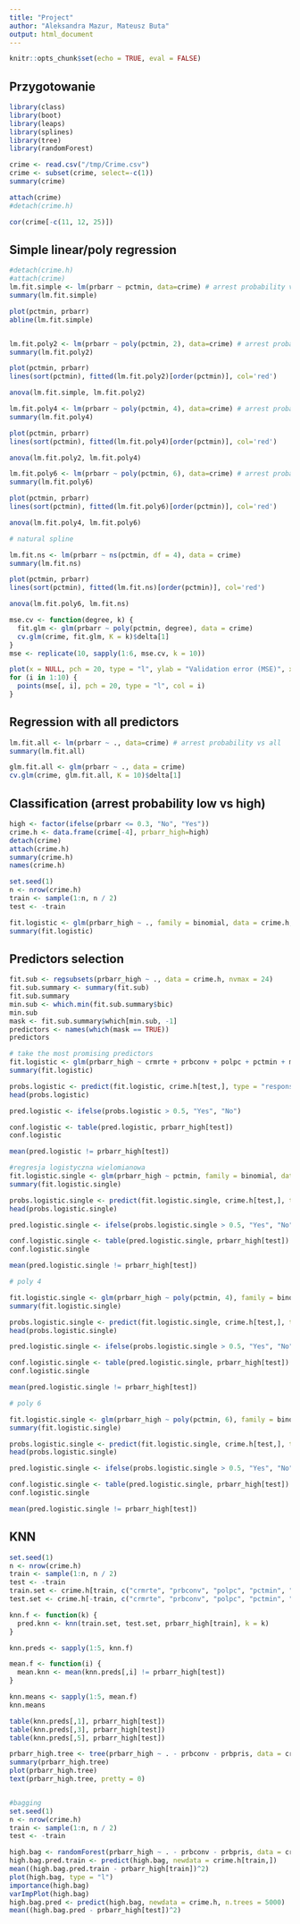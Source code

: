 ```yaml
---
title: "Project"
author: "Aleksandra Mazur, Mateusz Buta"
output: html_document
---
```


```r
knitr::opts_chunk$set(echo = TRUE, eval = FALSE)
```

## Przygotowanie

```r
library(class)
library(boot)
library(leaps)
library(splines)
library(tree)
library(randomForest)

crime <- read.csv("/tmp/Crime.csv")
crime <- subset(crime, select=-c(1))
summary(crime)

attach(crime)
#detach(crime.h)
```

```r
cor(crime[-c(11, 12, 25)])
```

## Simple linear/poly regression

```r
#detach(crime.h)
#attach(crime)
lm.fit.simple <- lm(prbarr ~ pctmin, data=crime) # arrest probability vs minority %
summary(lm.fit.simple)

plot(pctmin, prbarr)
abline(lm.fit.simple)


lm.fit.poly2 <- lm(prbarr ~ poly(pctmin, 2), data=crime) # arrest probability vs minority %
summary(lm.fit.poly2)

plot(pctmin, prbarr)
lines(sort(pctmin), fitted(lm.fit.poly2)[order(pctmin)], col='red')

anova(lm.fit.simple, lm.fit.poly2)

lm.fit.poly4 <- lm(prbarr ~ poly(pctmin, 4), data=crime) # arrest probability vs minority %
summary(lm.fit.poly4)

plot(pctmin, prbarr)
lines(sort(pctmin), fitted(lm.fit.poly4)[order(pctmin)], col='red')

anova(lm.fit.poly2, lm.fit.poly4)

lm.fit.poly6 <- lm(prbarr ~ poly(pctmin, 6), data=crime) # arrest probability vs minority %
summary(lm.fit.poly6)

plot(pctmin, prbarr)
lines(sort(pctmin), fitted(lm.fit.poly6)[order(pctmin)], col='red')

anova(lm.fit.poly4, lm.fit.poly6)

# natural spline

lm.fit.ns <- lm(prbarr ~ ns(pctmin, df = 4), data = crime)
summary(lm.fit.ns)

plot(pctmin, prbarr)
lines(sort(pctmin), fitted(lm.fit.ns)[order(pctmin)], col='red')

anova(lm.fit.poly6, lm.fit.ns)

```

```r
mse.cv <- function(degree, k) {
  fit.glm <- glm(prbarr ~ poly(pctmin, degree), data = crime)
  cv.glm(crime, fit.glm, K = k)$delta[1]
}
mse <- replicate(10, sapply(1:6, mse.cv, k = 10))

plot(x = NULL, pch = 20, type = "l", ylab = "Validation error (MSE)", xlim = c(1, 6), ylim = c(0.02, 0.035))
for (i in 1:10) {
  points(mse[, i], pch = 20, type = "l", col = i)
}
```

## Regression with all predictors

```r
lm.fit.all <- lm(prbarr ~ ., data=crime) # arrest probability vs all
summary(lm.fit.all)

glm.fit.all <- glm(prbarr ~ ., data = crime)
cv.glm(crime, glm.fit.all, K = 10)$delta[1]
```

## Classification (arrest probability low vs high)

```r
high <- factor(ifelse(prbarr <= 0.3, "No", "Yes"))
crime.h <- data.frame(crime[-4], prbarr_high=high)
detach(crime)
attach(crime.h)
summary(crime.h)
names(crime.h)
```

```r
set.seed(1)
n <- nrow(crime.h)
train <- sample(1:n, n / 2)
test <- -train

fit.logistic <- glm(prbarr_high ~ ., family = binomial, data = crime.h, subset = train)
summary(fit.logistic)
```

## Predictors selection

```r
fit.sub <- regsubsets(prbarr_high ~ ., data = crime.h, nvmax = 24)
fit.sub.summary <- summary(fit.sub)
fit.sub.summary
min.sub <- which.min(fit.sub.summary$bic)
min.sub
mask <- fit.sub.summary$which[min.sub, -1]
predictors <- names(which(mask == TRUE))
predictors
```

```r
# take the most promising predictors
fit.logistic <- glm(prbarr_high ~ crmrte + prbconv + polpc + pctmin + mix + pctymle, family = binomial, data = crime.h, subset = train)
summary(fit.logistic)

probs.logistic <- predict(fit.logistic, crime.h[test,], type = "response")
head(probs.logistic)

pred.logistic <- ifelse(probs.logistic > 0.5, "Yes", "No")

conf.logistic <- table(pred.logistic, prbarr_high[test])
conf.logistic

mean(pred.logistic != prbarr_high[test])
```

```r
#regresja logistyczna wielomianowa
fit.logistic.single <- glm(prbarr_high ~ pctmin, family = binomial, data = crime.h, subset = train)
summary(fit.logistic.single)

probs.logistic.single <- predict(fit.logistic.single, crime.h[test,], type = "response")
head(probs.logistic.single)

pred.logistic.single <- ifelse(probs.logistic.single > 0.5, "Yes", "No")

conf.logistic.single <- table(pred.logistic.single, prbarr_high[test])
conf.logistic.single

mean(pred.logistic.single != prbarr_high[test])

# poly 4

fit.logistic.single <- glm(prbarr_high ~ poly(pctmin, 4), family = binomial, data = crime.h, subset = train)
summary(fit.logistic.single)

probs.logistic.single <- predict(fit.logistic.single, crime.h[test,], type = "response")
head(probs.logistic.single)

pred.logistic.single <- ifelse(probs.logistic.single > 0.5, "Yes", "No")

conf.logistic.single <- table(pred.logistic.single, prbarr_high[test])
conf.logistic.single

mean(pred.logistic.single != prbarr_high[test])

# poly 6

fit.logistic.single <- glm(prbarr_high ~ poly(pctmin, 6), family = binomial, data = crime.h, subset = train)
summary(fit.logistic.single)

probs.logistic.single <- predict(fit.logistic.single, crime.h[test,], type = "response")
head(probs.logistic.single)

pred.logistic.single <- ifelse(probs.logistic.single > 0.5, "Yes", "No")

conf.logistic.single <- table(pred.logistic.single, prbarr_high[test])
conf.logistic.single

mean(pred.logistic.single != prbarr_high[test])
```


## KNN

```r
set.seed(1)
n <- nrow(crime.h)
train <- sample(1:n, n / 2)
test <- -train
train.set <- crime.h[train, c("crmrte", "prbconv", "polpc", "pctmin", "mix", "pctymle")]
test.set <- crime.h[-train, c("crmrte", "prbconv", "polpc", "pctmin", "mix", "pctymle")]

knn.f <- function(k) {
  pred.knn <- knn(train.set, test.set, prbarr_high[train], k = k)
}

knn.preds <- sapply(1:5, knn.f)

mean.f <- function(i) {
  mean.knn <- mean(knn.preds[,i] != prbarr_high[test])
}

knn.means <- sapply(1:5, mean.f)
knn.means

table(knn.preds[,1], prbarr_high[test])
table(knn.preds[,3], prbarr_high[test])
table(knn.preds[,5], prbarr_high[test])
```


```r
prbarr_high.tree <- tree(prbarr_high ~ . - prbconv - prbpris, data = crime.h)
summary(prbarr_high.tree)
plot(prbarr_high.tree)
text(prbarr_high.tree, pretty = 0)


#bagging
set.seed(1)
n <- nrow(crime.h)
train <- sample(1:n, n / 2)
test <- -train

high.bag <- randomForest(prbarr_high ~ . - prbconv - prbpris, data = crime.h, subset = train, mtry = 10, importance = TRUE)
high.bag.pred.train <- predict(high.bag, newdata = crime.h[train,])
mean((high.bag.pred.train - prbarr_high[train])^2)
plot(high.bag, type = "l")
importance(high.bag)
varImpPlot(high.bag)
high.bag.pred <- predict(high.bag, newdata = crime.h, n.trees = 5000)
mean((high.bag.pred - prbarr_high[test])^2)
```